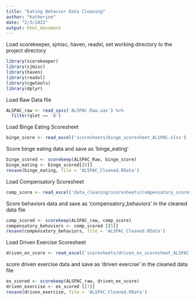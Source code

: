 ```yaml
---
title: "Eating Behavior Data Cleaning"
author: "Katherine"
date: "2/3/2022"
output: html_document
---
```



Load scorekeeper, sjmisc, haven, readxl, set working directory to the project directory
```r
library(scorekeeper)
library(sjmisc)
library(haven)
library(readxl)
library(cgwtools)
library(dplyr)

```

Load Raw Data file
```r
ALSPAC_raw <- read_spss('ALSPAC.Raw.sav') %>% 
  filter(qlet == 'A')
```

Load Binge Eating Scoresheet
```r
binge_score <- read_excel('scoresheets/binge_scoresheet_ALSPAC.xlsx')
```

Score binge eating data and save as 'binge_eating' 
```r
binge_scored <- scorekeep(ALSPAC_Raw, binge_score)
binge_eating <- binge_scored[[8]]
resave(binge_eating, file = 'ALSPAC_Cleaned.RData')
```

Load Compensatory Scoresheet    
```r
comp_score <- read_excel('data_cleaning/scoresheets/compensatory_scoresheet_ALSPAC.xlsx')
```

Score behaviors data and save as 'compensatory_behaviors' in the cleaned data file
```r
comp_scored <- scorekeep(ALSPAC_raw, comp_score)
compensatory_behaviors <- comp_scored [[5]]
resave(compensatory_behaviors, file = 'ALSPAC_Cleaned.RData')
```

Load Driven Exercise Scoresheet
```r
driven_ex_score <- read_excel('scoresheets/driven_ex_scoresheet_ALSPAC.xlsx')
```

score driven exercise data and save as 'driven exercise' in the cleaned data file
```r
ex_scored <- scorekeep(ALSPAC_raw, driven_ex_score)
driven_exercise <- ex_scored [[7]]
resave(driven_exercise, file = 'ALSPAC_Cleaned.RData')
```
